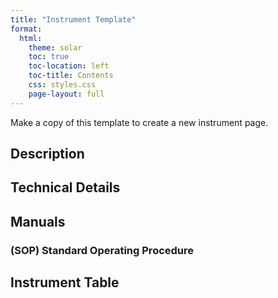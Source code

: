 ```yaml
---
title: "Instrument Template"
format:
  html:
    theme: solar 
    toc: true
    toc-location: left
    toc-title: Contents
    css: styles.css
    page-layout: full
---
```


Make a copy of this template to create a new instrument page.


## Description



## Technical Details


## Manuals

### (SOP) Standard Operating Procedure


## Instrument Table
